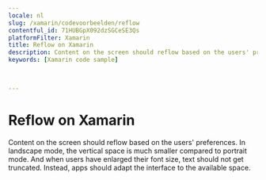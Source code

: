 ```yaml
---
locale: nl
slug: /xamarin/codevoorbeelden/reflow
contentful_id: 71HUBGpX092dzSGCeSE3Qs
platformFilter: Xamarin
title: Reflow on Xamarin
description: Content on the screen should reflow based on the users' preferences.
keywords: [Xamarin code sample]


	
---
```


# Reflow on Xamarin

Content on the screen should reflow based on the users' preferences. In landscape mode, the vertical space is much smaller compared to portrait mode. And when users have enlarged their font size, text should not get truncated. Instead, apps should adapt the interface to the available space.

<CodeSample id="screen-reflow" locale="nl" platform="xamarin"/>